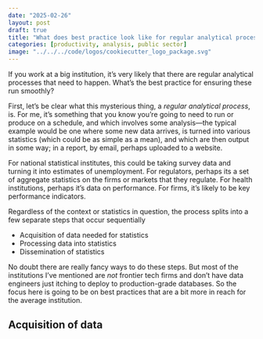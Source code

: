 ```yaml
---
date: "2025-02-26"
layout: post
draft: true
title: "What does best practice look like for regular analytical processes in most institutions?"
categories: [productivity, analysis, public sector]
image: "../../../code/logos/cookiecutter_logo_package.svg"
---
```


If you work at a big institution, it's very likely that there are regular analytical processes that need to happen. What's the best practice for ensuring these run smoothly?

First, let's be clear what this mysterious thing, a *regular analytical process*, is. For me, it's something that you know you're going to need to run or produce on a schedule, and which involves some analysis---the typical example would be one where some new data arrives, is turned into various statistics (which could be as simple as a mean), and which are then output in some way; in a report, by email, perhaps uploaded to a website.

For national statistical institutes, this could be taking survey data and turning it into estimates of unemployment. For regulators, perhaps its a set of aggregate statistics on the firms or markets that they regulate. For health institutions, perhaps it's data on performance. For firms, it's likely to be key performance indicators.

Regardless of the context or statistics in question, the process splits into a few separate steps that occur sequentially

- Acquisition of data needed for statistics
- Processing data into statistics
- Dissemination of statistics

No doubt there are really fancy ways to do these steps. But most of the institutions I've mentioned are *not* frontier tech firms and don't have data engineers just itching to deploy to production-grade databases. So the focus here is going to be on best practices that are a bit more in reach for the average institution.

## Acquisition of data

